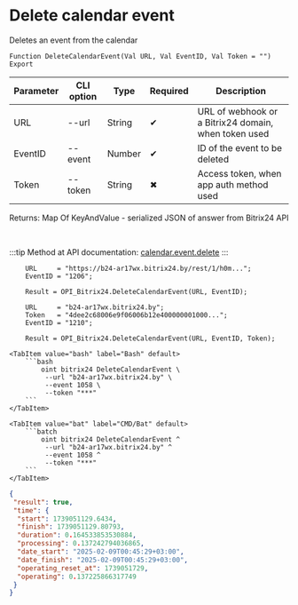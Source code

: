 ﻿---
sidebar_position: 5
description: Delete calendar event and other functions to work with Bitrix24 in the Open Integration Package, a free open-source integration library for 1C:Enterprise 8, OneScript and CLI
keywords: [1C, 1С, 1С:Enterprise, 1С:Enterprise 8.3, API, Integration, Services, Exchange, OneScript, CLI, Bitrix24]
---


# Delete calendar event
 Deletes an event from the calendar



`Function DeleteCalendarEvent(Val URL, Val EventID, Val Token = "") Export`

  | Parameter | CLI option | Type | Required | Description |
  |-|-|-|-|-|
  | URL | --url | String | &#x2714; | URL of webhook or a Bitrix24 domain, when token used |
  | EventID | --event | Number | &#x2714; | ID of the event to be deleted |
  | Token | --token | String | &#x2716; | Access token, when app auth method used |

  
  Returns:  Map Of KeyAndValue - serialized JSON of answer from Bitrix24 API

<br/>

:::tip
Method at API documentation: [calendar.event.delete](https://apidocs.bitrix24.ru/api-reference/calendar/calendar-event/calendar-event-delete.html)
:::
<br/>



```bsl title="1C:Enterprise/OneScript code example"
    URL     = "https://b24-ar17wx.bitrix24.by/rest/1/h0m...";
    EventID = "1206";

    Result = OPI_Bitrix24.DeleteCalendarEvent(URL, EventID);

    URL     = "b24-ar17wx.bitrix24.by";
    Token   = "4dee2c68006e9f06006b12e400000001000...";
    EventID = "1210";

    Result = OPI_Bitrix24.DeleteCalendarEvent(URL, EventID, Token);
```
 

 <Tabs>
  
    <TabItem value="bash" label="Bash" default>
        ```bash
            oint bitrix24 DeleteCalendarEvent \
             --url "b24-ar17wx.bitrix24.by" \
             --event 1058 \
             --token "***"
        ```
    </TabItem>
  
    <TabItem value="bat" label="CMD/Bat" default>
        ```batch
            oint bitrix24 DeleteCalendarEvent ^
             --url "b24-ar17wx.bitrix24.by" ^
             --event 1058 ^
             --token "***"
        ```
    </TabItem>
</Tabs>


```json title="Result"
{
 "result": true,
 "time": {
  "start": 1739051129.6434,
  "finish": 1739051129.80793,
  "duration": 0.164533853530884,
  "processing": 0.137242794036865,
  "date_start": "2025-02-09T00:45:29+03:00",
  "date_finish": "2025-02-09T00:45:29+03:00",
  "operating_reset_at": 1739051729,
  "operating": 0.137225866317749
 }
}
```
